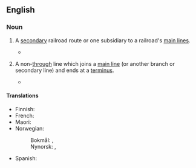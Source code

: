 ==English==

===Noun===
{{en-noun}}

# {{lb|en|railroads}} A [[secondary]] railroad route or one subsidiary to a railroad's [[main line]]s.
#* {{quote-book|en|year=1987|author=William H. Rehnquist|title=The Supreme Court|passage=But the states were generally concerned with the location of trunk lines and left it to cities and counties to worry about '''branch lines'''.}}
# {{lb|en|railroads}} A non-[[through]] line which joins a [[main line]] (or another branch or secondary line) and ends at a [[terminus]].
#* {{quote-journal|en|year=1962|month=December|title=Dr. Beeching previews the plan for British Railways|journal=Modern Railways|page=377|text=They saddled themselves with the handling of light flows on a multiplicity of '''branch lines''', and they sacrificed the speed, reliability and low cost of through train operation, even over the main arteries of the system.}}

====Translations====
{{trans-top|non-through line}}
* Finnish: {{t|fi|sivurata}}
* French: {{t+|fr|embranchement|m}}
* Maori: {{t|mi|pekanga}}
* Norwegian:
*: Bokmål: {{t|nb|sidebane|m}}, {{t|nb|sidelinje|m|f}}
*: Nynorsk: {{t|nn|sidebane|m|f}}, {{t|nn|sidelinje|f}}
{{trans-mid}}
* Spanish: {{t|es|[[ramal]] [[ferroviario]]|m}}
{{trans-bottom}}